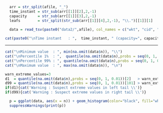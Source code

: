 ```r
  arr = str_split(afile, "_")
  time_instant = str_sub(arr[[1]][2],2,-1)
  capacity     = str_sub(arr[[1]][3],2,-1)
  leafs        = str_split(str_sub(arr[[1]][4],2,-1), "\\.")[[1]][1]
  
  data = read_tsv(paste0("data2/",afile), col_names = c("wkt", "cid", "n"))
```

```r
cat(paste0("\nTime instant   : ",  time_instant, " (capacity=", capacity,", leafs=", leafs,").\\"))
```
------------------------------------

```r
cat("\nMinimum value  : ", min(na.omit(data$n)), "\\")
cat("\nPercentile 1%  : ",  quantile(na.omit(data$n),probs = seq(0, 1, 0.01))[2], "\\")
cat("\nPercentile 99% : ", quantile(na.omit(data$n),probs = seq(0, 1, 0.01))[100], "\\")
cat("\nMaximum value  : ", max(na.omit(data$n)), "\n")
```

```r
warn_extreme_values=3
d1  = quantile(na.omit(data$n),probs = seq(0, 1, 0.01))[2]   > warn_extreme_values * quantile(na.omit(data$n),probs = seq(0, 1, 0.01))[1]
d99 = quantile(na.omit(data$n),probs = seq(0, 1, 0.01))[101] > warn_extreme_values * quantile(na.omit(data$n),probs = seq(0, 1, 0.01))[100]
if(d1){cat('Warning : Suspect extreme values in left tail \\')}
if(d99){cat('Warning : Suspect extreme values in right tail \\')}
```

```r
  p = ggplot(data, aes(x = n)) + geom_histogram(color="black", fill="white")
  suppressWarnings(print(p))
```

\pagebreak